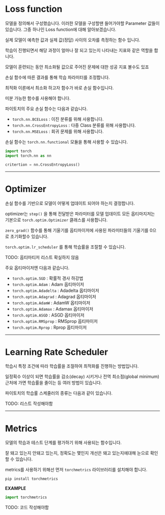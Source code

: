 # Loss function
모델을 정의해서 구성했습니다. 이러한 모델을 구성할땐 들어가야할 Parameter 값들이 있습니다. 그중 하나인 Loss function에 대해 알아보겠습니다.

실제 모델이 예측한 값과 실제 값(정답) 사이의 오차를 측정하는 함수 입니다.

학습이 진행되면서 해당 과정이 얼마나 잘 되고 있는지 나타내는 지표와 같은 역할을 합니다.

모델이 훈련되는 동안 최소화될 값으로 주어진 문제에 대한 성공 지표 볼수도 있죠

손실 함수에 따른 결과를 통해 학습 파라미터를 조정합니다.

최적화 이론에서 최소화 하고자 함수가 바로 손실 함수입니다.

미분 가능한 함수를 사용해야 합니다.

파이토치의 주요 손실 함수는 다음과 같습니다.
* `torch.nn.BCELoss` : 이진 분류를 위해 사용합니다.
* `torch.nn.CrossEntropyLoss` : 다중 Class 분류를 위해 사용합니다.
* `torch.nn.MSELoss` : 회귀 문제를 위해 사용합니다.

손실 함수는 `torch.nn.functional` 모듈을 통해 사용할 수 있습니다.

```python
import torch
import torch.nn as nn

critertion = nn.CrossEntropyLoss()
```
***

# Optimizer
손실 함수를 기반으로 모델이 어떻게 업데이트 되어야 하는지 결정합니다.

optimizer는 `step()` 을 통해 전달받은 파라미터를 모델 업데이트 모든 옵티마지저는 기본으로 `torch.optim.Optimizer` 클래스를 사용합니다.

`zero_grad()` 함수를 통해 기울기를 옵티마이저에 사용된 파라미터들의 기울기를 0으로 초기화할수 있습니다.

`torch.optim.lr_scheduler` 를 통해 학습률을 조절할 수 있습니다.

TODO: 옵티마티저 리스트 확실하지 않음

주요 옵티마이저엔 다음과 같습니다.
* `torch.optim.SGD` : 확률적 경사 하강법
* `torch.optim.Adam` : Adam 옵티마이저
* `torch.optim.Adadelta` : Adadelta 옵티마이저
* `torch.optim.Adagrad` : Adagrad 옵티마이저
* `torch.optim.AdamW` : AdamW 옵티마이저
* `torch.optim.Adamax` : Adamax 옵티마이저
* `torch.optim.ASGD` : ASGD 옵티마이저
* `torch.optim.RMSprop` : RMSprop 옵티마이저
* `torch.optim.Rprop` : Rprop 옵티마이저

***

# Learning Rate Scheduler
학습시 특정 조건에 따라 학습률을 조절하여 최적화를 진행하는 방법입니다.

일정획수 이상이 되면 학습률을 감소(decay) 시키거나 전역 최소점(global minimum) 근처에 가면 학습률을 줄이는 등 여러 방법이 있습니다.

파이토치의 학습률 스케줄러의 종류는 다음과 같이 있습니다.

TODO: 리스트 작성해야함


***

# Metrics
모델의 학습과 테스트 단계를 평가하기 위해 사용되는 함수입니다.

잘 돼고 있는지 안돼고 있는지, 정확도는 몇인지 개선은 돼고 있는지에대해 눈으로 확인할 수 있습니다.

metrics를 사용하기 위해선 먼저 `torchmetrics` 라이브러리를 설치해야 합니다.

```bash
pip install torchmetrics
```

**EXAMPLE**
```python
import torchmetrics
```

TODO: 코드 작성해야함